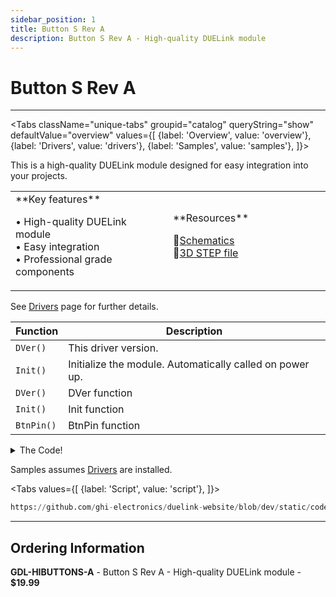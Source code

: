 ```yaml
---
sidebar_position: 1
title: Button S Rev A
description: Button S Rev A - High-quality DUELink module
---
```



# Button S Rev A

<ProductImageSelector 
  partNumber="hibuttons-a"
  productName="Button S Rev A"
/>

---

<Tabs className="unique-tabs" groupid="catalog" queryString="show" defaultValue="overview"
  values={[
    {label: 'Overview', value: 'overview'},
    {label: 'Drivers', value: 'drivers'},
    {label: 'Samples', value: 'samples'},
  ]}>

<TabItem value="overview">

This is a high-quality DUELink module designed for easy integration into your projects.

<table><td width='50%'>
**Key features**

• High-quality DUELink module<br/>
• Easy integration<br/>
• Professional grade components<br/>

</td><td width='50%'>
**Resources**
 
📄[Schematics](/sch/hibuttons-a.pdf)<br/>
🔩[3D STEP file](/3d/hibuttons-a.step)<br/>

</td></table>

</TabItem>

<TabItem value="drivers">

See [Drivers](../../engine/drivers) page for further details.

| Function | Description |
| --- | --- |
| `DVer()` | This driver version. |
| `Init()` | Initialize the module. Automatically called on power up. |
| `DVer()` | DVer function |
| `Init()` | Init function |
| `BtnPin()` | BtnPin function |

<details>
  <summary>The Code!</summary>

```py reference title="Button S Rev A Driver"
https://github.com/ghi-electronics/duelink-website/blob/dev/static/code/drivers/hmi/button-s.due
```

</details>

</TabItem>

<TabItem value="samples">

Samples assumes [Drivers](../../engine/drivers) are installed.

<Tabs
  values={[
    {label: 'Script', value: 'script'},
  ]}>

<TabItem value="script">

```py reference title="Script Sample"
https://github.com/ghi-electronics/duelink-website/blob/dev/static/code/samples/script/hmi/button-s.txt
```
</TabItem>

</Tabs>

</TabItem>

</Tabs>

---

## Ordering Information

**GDL-HIBUTTONS-A** - Button S Rev A - High-quality DUELink module - **$19.99**

